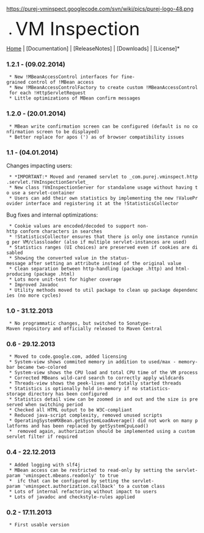 <p align="center">
https://purej-vminspect.googlecode.com/svn/wiki/pics/purej-logo-48.png
*<font size="20">VM Inspection</font><br/>
[https://code.google.com/p/purej-vminspect/ Home] | [Documentation] | [ReleaseNotes] | [Downloads] | [License]*
</p>


===1.2.1 - (09.02.2014)===
  * New !MBeanAccessControl interfaces for fine-grained control of !MBean access
  * New !MBeanAccessControlFactory to create custom !MBeanAccessControl for each !HttpServletRequest
  * Little optimizations of MBean confirm messages

===1.2.0 - (20.01.2014)===
  * MBean write confirmation screen can be configured (default is no confirmation screen to be displayed)
  * Better replace for apos (&#39;) as of browser compatibility issues

===1.1 - (04.01.2014)===
Changes impacting users:
  * *IMPORTANT:* Moved and renamed servlet to _com.purej.vminspect.http.servlet.!VmInspectionServlet_
  * New class !VmInspectionServer for standalone usage without having to use a servlet-container
  * Users can add their own statistics by implementing the new !ValueProvider interface and registering it at the !StatisticsCollector
Bug fixes and internal optimizations:
  * Cookie values are encoded/decoded to support non-http conform characters in searches
  * !StatisticsCollector ensures that there is only one instance running per VM/classloader (also if multiple servlet-instances are used)
  * Statistics ranges (UI choices) are preserved even if cookies are disabled
  * Showing the converted value in the status-message after setting an attribute instead of the original value
  * Clean separation between http-handling (package .http) and html-producing (package .html)
  * Lots more unit-test for higher coverage
  * Improved Javadoc
  * Utility methods moved to util package to clean up package dependencies (no more cycles)


===1.0 - 31.12.2013===
  * No programmatic changes, but switched to Sonatype-Maven repository and officially released to Maven Central


===0.6 - 29.12.2013===
  * Moved to code.google.com, added licensing
  * System-view shows commited memory in addition to used/max - memory-bar became two-colored
  * System-view shows the CPU load and total CPU time of the VM process
  * Corrected MBeans wild-card search to correctly apply wildcards
  * Threads-view shows the peek-lives and totally started threads
  * Statistics is optionally hold in-memory if no statistics-storage directory has been configured
  * Statistics detail view can be zoomed in and out and the size is preserved when switching period
  * Checked all HTML output to be W3C-compliant
  * Reduced java-script complexity, removed unused scripts
  * OperatingSystemMXBean.getSystemLoadAverage() did not work on many platforms and has been replaced by getSystemCpuLoad() 
  * {{{AuthorizationCallback}}} removed again, authorization should be implemented using a custom servlet filter if required


===0.4 - 22.12.2013===
  * Added logging with slf4j
  * MBean access can be restricted to read-only by setting the servlet-param 'vminspect.mbeans.readonly' to true
  * {{{AuthorizationCallback}}} ifc that can be configured by setting the servlet-param 'vminspect.authorization.callback' to a custom class
  * Lots of internal refactoring without impact to users
  * Lots of javadoc and checkstyle-rules applied


===0.2 - 17.11.2013===
  * First usable version